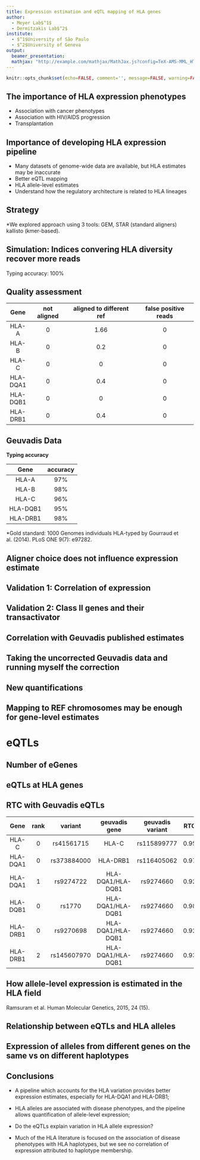```yaml
---
title: Expression estimation and eQTL mapping of HLA genes
author: 
  - Meyer Lab$^1$
  - Dermitzakis Lab$^2$
institute: 
  - $^1$University of São Paulo
  - $^2$University of Geneva
output: 
  beamer_presentation:
  mathjax: "http://example.com/mathjax/MathJax.js?config=TeX-AMS-MML_HTMLorMML"
---
```


```r
knitr::opts_chunk$set(echo=FALSE, comment='', message=FALSE, warning=FALSE)
```

## The importance of HLA expression phenotypes

- Association with cancer phenotypes
- Association with HIV/AIDS progression
- Transplantation

## Importance of developing HLA expression pipeline

- Many datasets of genome-wide data are available, but HLA estimates may be inaccurate
- Better eQTL mapping
- HLA allele-level estimates
- Understand how the regulatory architecture is related to HLA lineages

## Strategy

\includegraphics[width=\linewidth]{../../hla_manuscript/figures/method.png}

\*We explored approach using 3 tools: GEM, STAR (standard aligners) kallisto (kmer-based). 

## Simulation: Indices convering HLA diversity recover more reads

Typing accuracy: 100%

\includegraphics[width=\linewidth]{../simulation/plots/star_prop_mapped.png}

<!--
- statement I would make here: confirms expectation that single reference leads
  to loss of reads, and that this is not randomly distributed but concentrated
  on alleles which are more divergent from reference sequence.

- To think about: even for HLA-B, most alleles have more than 75% reads mapped.
  Consistent with the similarity in expression estimates among indices. 
-->

## Quality assessment

| Gene    | not aligned  | aligned to different ref | false positive reads | 
|:-------:|:------------:|:------------------------:|:--------------------:|
|HLA-A    |         0    |                     1.66 | 0                    |
|HLA-B    |         0    |                     0.2  | 0                    |
|HLA-C    |         0    |                     0    | 0                    |
|HLA-DQA1 |         0    |                     0.4  | 0                    |
|HLA-DQB1 |         0    |                     0    | 0                    |
|HLA-DRB1 |         0    |                     0.4  | 0                    |

## Geuvadis Data

**Typing accuracy**

| Gene    | accuracy  |
|:-------:|:---------:|
|HLA-A    |  97%      |
|HLA-B    |  98%      |
|HLA-C    |  96%      |
|HLA-DQB1 |  95%      |
|HLA-DRB1 |  98%      |

\*Gold standard:
1000 Genomes individuals HLA-typed by Gourraud et al. (2014). PLoS ONE 9(7): e97282.

## Aligner choice does not influence expression estimate

\includegraphics[width=\linewidth]{../geuvadis_reanalysis/expression/plots/kallisto_vs_star_TPM.png}

## Validation 1: Correlation of expression

\includegraphics[width=.8\linewidth]{./hlacorrelations.png}

## Validation 2: Class II genes and their transactivator

\includegraphics[width=\linewidth]{../geuvadis_reanalysis/expression/plots/trans_activ_corrs.png}

## Correlation with Geuvadis published estimates

\includegraphics[width=\linewidth]{./star_vs_geuvadis_final.png}

## Taking the uncorrected Geuvadis data and running myself the correction 

\includegraphics[width=\linewidth]{./star_vs_geuvadis.png}

<!-- 
Conclusion: resonable locus-level for some loci. Very important to understand
why the new quantification does a poorer job. In particular, at some level, the
new quantification should be similar to our quantification using the standard
reference genome, which in turn is similar to our IMGT index run. So it seems
that some detail of the alignment influences the outcome. 
-->

## New quantifications 

\includegraphics[width=\linewidth]{./star_vs_geuvadis_new.png}

## Mapping to REF chromosomes may be enough for gene-level estimates

\includegraphics[width=.9\linewidth]{./star_imgt_vs_chr.png}

# eQTLs

## Number of eGenes

\includegraphics[width=\linewidth]{./eGenes_number.png}

## eQTLs at HLA genes

\includegraphics[width=.7\linewidth]{../geuvadis_reanalysis/qtls/plots/qtls_landscape_star.png}

## RTC with Geuvadis eQTLs

\fontsize{7pt}{6}\selectfont

| Gene    | rank | variant   | geuvadis gene    | geuvadis variant | RTC |
|:-------:|:----:|:---------:|:----------------:|:----------------:|:---:|
|HLA-C    |   0  |rs41561715 | HLA-C            | rs115899777      | 0.95|
|HLA-DQA1 |   0  |rs373884000| HLA-DRB1         | rs116405062      | 0.97|
|HLA-DQA1 |   1  |rs9274722  | HLA-DQA1/HLA-DQB1| rs9274660        | 0.92|
|HLA-DQB1 |   0  |rs1770     | HLA-DQA1/HLA-DQB1| rs9274660        | 0.98|
|HLA-DRB1 |   0  |rs9270698  | HLA-DQA1/HLA-DQB1| rs9274660        | 0.92|
|HLA-DRB1 |   2  |rs145607970| HLA-DQA1/HLA-DQB1| rs9274660        | 0.93|

## How allele-level expression is estimated in the HLA field

\includegraphics[width=\linewidth]{./ramsuran_hlaA_lineages.png}

Ramsuram et al. Human Molecular Genetics, 2015, 24 (15).

## Relationship between eQTLs and HLA alleles

\includegraphics[width=.75\linewidth]{../geuvadis_reanalysis/qtls/plots/lineage_and_effects.png}

## Expression of alleles from different genes on the same vs on different haplotypes

\includegraphics[width=\linewidth]{../geuvadis_reanalysis/expression/plots/b_vs_c.png}

\includegraphics[width=\linewidth]{../geuvadis_reanalysis/expression/plots/dqa_vs_drb.png}

## Conclusions

- A pipeline which accounts for the HLA variation provides better expression estimates, especially for HLA-DQA1 and HLA-DRB1;

- HLA alleles are associated with disease phenotypes, and the pipeline allows quantification of allele-level expression;

- Do the eQTLs explain variation in HLA allele expression?

- Much of the HLA literature is focused on the association of disease phenotypes with HLA haplotypes, but we see no correlation of expression attributed to haplotype membership.
